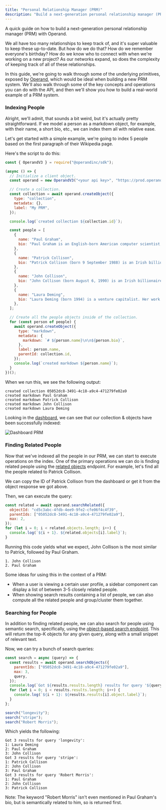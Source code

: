 ```yaml
---
title: "Personal Relationship Manager (PRM)"
description: "Build a next-generation personal relationship manager (PRM) with Operand"
---
```


A quick guide on how to build a next-generation personal relationship manager (PRM) with Operand.

We all have too many relationships to keep track of, and it's super valuable to keep these up-to-date. But how do we do that? How do we remember everyone's birthday? How do we know who to connect with when we're working on a new project? As our networks expand, so does the complexity of keeping track of all of these relationships.

In this guide, we're going to walk through some of the underlying primitives, exposed by [Operand](https://operand.ai), which would be ideal when building a new PRM system. We'll also walk through some of the key concepts and operations you can do with the API, and then we'll show you how to build a real-world example of a PRM system.

### Indexing People

Alright, we'll admit, that sounds a bit weird, but it's actually pretty straightforward. If we model a person as a markdown object, for example, with their name, a short bio, etc., we can index them all with relative ease.

Let's get started with a simple example, we're going to index 5 people based on the first paragraph of their Wikipedia page.

Here's the script to do this:

```javascript
const { OperandV3 } = require("@operandinc/sdk");

(async () => {
  // Initialize a client object.
  const operand = new OperandV3("<your api key>", "https://prod.operand.ai");

  // Create a collection.
  const collection = await operand.createObject({
    type: "collection",
    metadata: {},
    label: "My PRM",
  });

  console.log(`created collection ${collection.id}`);

  const people = [
    {
      name: "Paul Graham",
      bio: "Paul Graham is an English-born American computer scientist, essayist, entrepreneur, venture capitalist, and author. He is best known for his work on the programming language Lisp, his former startup Viaweb (later renamed Yahoo! Store), cofounding the influential startup accelerator and seed capital firm Y Combinator, his blog, and Hacker News. He is the author of several computer programming books, including: On Lisp,[3] ANSI Common Lisp,[4] and Hackers & Painters.[5] Technology journalist Steven Levy has described Graham as a 'hacker philosopher'.[6]",
    },
    {
      name: "Patrick Collison",
      bio: "Patrick Collison (born 9 September 1988) is an Irish billionaire entrepreneur. He is the co-founder and CEO of Stripe, which he started with his younger brother, John, in 2010. He won the 41st Young Scientist and Technology Exhibition in 2005 at the age of sixteen. In 2020, he founded Fast Grants to accelerate COVID-19-related science with Tyler Cowen.",
    },
    {
      name: "John Collison",
      bio: "John Collison (born August 6, 1990) is an Irish billionaire entrepreneur and the co-founder and President of Stripe which he co-founded in 2010 with his brother Patrick. Collison was the youngest self made billionaire in 2016. As of 2022, according to Bloomberg Billionaires Index, his net worth was estimated at US$11.4 billion, ranking him the 187th richest person in the world and one of the wealthiest people from Ireland.[1]",
    },
    {
      name: "Laura Deming",
      bio: "Laura Deming (born 1994) is a venture capitalist. Her work focuses on life extension, and using biological research to reduce or reverse the effects of aging.",
    },
  ];

  // Create all the people objects inside of the collection.
  for (const person of people) {
    await operand.createObject({
      type: "markdown",
      metadata: {
        markdown: `# ${person.name}\n\n${person.bio}`,
      },
      label: person.name,
      parentId: collection.id,
    });
    console.log(`created markdown ${person.name}`);
  }
})();
```

When we run this, we see the following output:

```text
created collection 05052dc8-3491-4c18-a9c4-471279fe02a9
created markdown Paul Graham
created markdown Patrick Collison
created markdown John Collison
created markdown Laura Deming
```

Looking in the [dashboard](https://operand.ai/dashboard), we can see that our collection & objects have been successfully indexed:

![Dashboard PRM](/img/posts/prm/indexed.png)

### Finding Related People

Now that we've indexed all the people in our PRM, we can start to execute operations on the index. One of the primary operations we can do is finding related people using the [related objects](/operations/search#related-objects) endpoint. For example, let's find all the people related to Patrick Collison.

We can copy the ID of Patrick Collison from the dashboard or get it from the object response we got above.

Then, we can execute the query:

```javascript
const related = await operand.searchRelated({
  objectId: "cd5c3abc-4fdb-4ee9-9fe2-cfe06f4c4f39",
  parentIds: ["05052dc8-3491-4c18-a9c4-471279fe02a9"],
  max: 2,
});
for (let i = 0; i < related.objects.length; i++) {
  console.log(`${i + 1}. ${related.objects[i].label}`);
}
```

Running this code yields what we expect, John Collison is the most similar to Patrick, followed by Paul Graham.

```text
1. John Collison
2. Paul Graham
```

Some ideas for using this in the context of a PRM:

- When a user is viewing a certain user profile, a sidebar component can display a list of between 3-5 closely related people.
- When showing search results containing a list of people, we can also compute all the related people and group/cluster them together.

### Searching for People

In addition to finding related people, we can also search for people using semantic search, specifically, using the [object-based search endpoint](/operations/search#object-based). This will return the top-K objects for any given query, along with a small snippet of relevant text.

Now, we can try a bunch of search queries:

```javascript
const search = async (query) => {
  const results = await operand.searchObjects({
    parentIds: ["05052dc8-3491-4c18-a9c4-471279fe02a9"],
    max: 3,
    query,
  });
  console.log(`Got ${results.results.length} results for query '${query}':`);
  for (let i = 0; i < results.results.length; i++) {
    console.log(`${i + 1}: ${results.results[i].object.label}`);
  }
};

search("longevity");
search("stripe");
search("Robert Morris");
```

Which yields the following:

```text
Got 3 results for query 'longevity':
1: Laura Deming
2: Paul Graham
3: John Collison
Got 3 results for query 'stripe':
1: Patrick Collison
2: John Collison
3: Paul Graham
Got 3 results for query 'Robert Morris':
1: Paul Graham
2: John Collison
3: Patrick Collison
```

Note: The keyword "Robert Morris" isn't even mentioned in Paul Graham's bio, but is semantically related to him, so is returned first.
